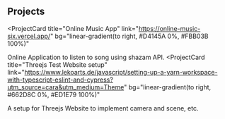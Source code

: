 ## Projects

<ProjectCard
  title="Online Music App"
  link="https://online-music-six.vercel.app/"
  bg="linear-gradient(to right, #D4145A 0%, #FBB03B 100%)"
>
  Online Application to listen to song using shazam API.
</ProjectCard>
<ProjectCard
  title="Threejs Test Website setup"
  link="https://www.lekoarts.de/javascript/setting-up-a-yarn-workspace-with-typescript-eslint-and-cypress?utm_source=cara&utm_medium=Theme"
  bg="linear-gradient(to right, #662D8C 0%, #ED1E79 100%)"
>
  A setup for Threejs Website to implement camera and scene, etc.
</ProjectCard>
